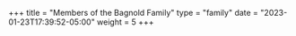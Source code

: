 +++
title = "Members of the Bagnold Family"
type = "family"
date = "2023-01-23T17:39:52-05:00"
weight = 5
+++

